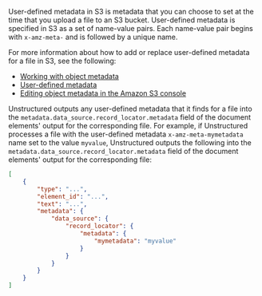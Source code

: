 User-defined metadata in S3 is metadata that you can choose to set at the time that you upload a file to an S3 bucket. 
User-defined metadata is specified in S3 as a set of name-value pairs. Each name-value pair begins with `x-amz-meta-` and is 
followed by a unique name.

For more information about how to add or replace user-defined metadata for a file in S3, see the following:

- [Working with object metadata](https://docs.aws.amazon.com/AmazonS3/latest/userguide/UsingMetadata.html)
- [User-defined metadata](https://docs.aws.amazon.com/AmazonS3/latest/userguide/UsingMetadata.html#UserMetadata)
- [Editing object metadata in the Amazon S3 console](https://docs.aws.amazon.com/AmazonS3/latest/userguide/add-object-metadata.html)

Unstructured outputs any user-defined metadata that it finds for a file into the `metadata.data_source.record_locator.metadata` field of 
the document elements' output for the corresponding file. For example, if Unstructured processes a file with the user-defined metadata 
`x-amz-meta-mymetadata` name set to the value `myvalue`, Unstructured outputs the following into the `metadata.data_source.record_locator.metadata` field of 
the document elements' output for the corresponding file:

```json
[
    {
        "type": "...",
        "element_id": "...",
        "text": "...",
        "metadata": {
            "data_source": {
                "record_locator": {
                    "metadata": {
                        "mymetadata": "myvalue"
                    }
                }
            }
        }
    }
]
```
